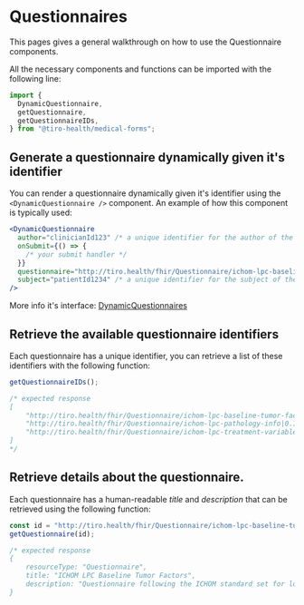 
<Meta title="components/Questionnaires/General" />

# Questionnaires

This pages gives a general walkthrough on how to use the Questionnaire components.

All the necessary components and functions can be imported with the following line:

```jsx
import {
  DynamicQuestionnaire,
  getQuestionnaire,
  getQuestionnaireIDs,
} from "@tiro-health/medical-forms";
```

## Generate a questionnaire dynamically given it's identifier

You can render a questionnaire dynamically given it's identifier using the `<DynamicQuestionnaire />` component.
An example of how this component is typically used:

```jsx
<DynamicQuestionnaire
  author="clinicianId123" /* a unique identifier for the author of the response */
  onSubmit={() => {
    /* your submit handler */
  }}
  questionnaire="http://tiro.health/fhir/Questionnaire/ichom-lpc-baseline-tumor-factors|0.1"
  subject="patientId1234" /* a unique identifier for the subject of the questionnaire */
/>
```

More info it's interface: [DynamicQuestionnaires](?path=/docs/components-questionnaires-dynamicquestionnaire--default)

## Retrieve the available questionnaire identifiers

Each questionnaire has a unique identifier, you can retrieve a list of these identifiers with the following function:

```js
getQuestionnaireIDs();

/* expected response
[
    "http://tiro.health/fhir/Questionnaire/ichom-lpc-baseline-tumor-factors|0.1",
    "http://tiro.health/fhir/Questionnaire/ichom-lpc-pathology-info|0.1",
    "http://tiro.health/fhir/Questionnaire/ichom-lpc-treatment-variables|0.1"
]
*/
```

## Retrieve details about the questionnaire.

Each questionnaire has a human-readable _title_ and _description_ that can be retrieved using the following function:

```js
const id = "http://tiro.health/fhir/Questionnaire/ichom-lpc-baseline-tumor-factors|0.1";
getQuestionnaire(id);

/* expected response
{
    resourceType: "Questionnaire",
    title: "ICHOM LPC Baseline Tumor Factors",
    description: "Questionnaire following the ICHOM standard set for localised prostate cancer. This questionnaire captures the baseline histological and clinical staging information about the tumor."
}
```
